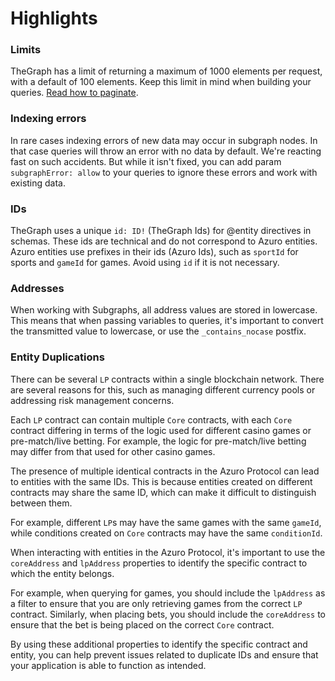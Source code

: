 
# Highlights

### Limits

TheGraph has a limit of returning a maximum of 1000 elements per request, with a default of 100 elements. Keep this
limit in mind when building your queries. [Read how to paginate](https://thegraph.com/docs/en/querying/graphql-api/#pagination).

### Indexing errors

In rare cases indexing errors of new data may occur in subgraph nodes. In that case queries will throw an error with no data by default.
We're reacting fast on such accidents. But while it isn't fixed, you can add param `subgraphError: allow` to your queries to ignore these errors and work with existing data.

### IDs

TheGraph uses a unique `id: ID!` (TheGraph Ids) for @entity directives in schemas. These ids are technical and do not
correspond to Azuro entities. Azuro entities use prefixes in their ids (Azuro Ids), such as `sportId` for sports
and `gameId` for games. Avoid using `id` if it is not necessary.

### Addresses

When working with Subgraphs, all address values are stored in lowercase. This means that when passing variables to
queries, it's important to convert the transmitted value to lowercase, or use the `_contains_nocase` postfix.

### Entity Duplications

There can be several `LP` contracts within a single blockchain network. There are several reasons for this, such as
managing different currency pools or addressing risk management concerns.

Each `LP` contract can contain multiple `Core` contracts, with each `Core` contract differing in terms of the logic
used for different casino games or pre-match/live betting. For example, the logic for pre-match/live betting may
differ from that used for other casino games.

<Callout type="warning" emoji="⚠️">
  The presence of multiple identical contracts in the Azuro Protocol can lead to entities with the same IDs. This is
  because entities created on different contracts may share the same ID, which can make it difficult to distinguish between them.

  For example, different `LP`s may have the same games with the same `gameId`, while conditions created on `Core` contracts
  may have the same `conditionId`.
</Callout>

When interacting with entities in the Azuro Protocol, it's important to use the `coreAddress` and `lpAddress` properties
to identify the specific contract to which the entity belongs.

For example, when querying for games, you should include the `lpAddress` as a filter to ensure that you are only retrieving
games from the correct `LP` contract. Similarly, when placing bets, you should include the `coreAddress` to ensure that
the bet is being placed on the correct `Core` contract.

By using these additional properties to identify the specific contract and entity, you can help prevent issues related
to duplicate IDs and ensure that your application is able to function as intended.
